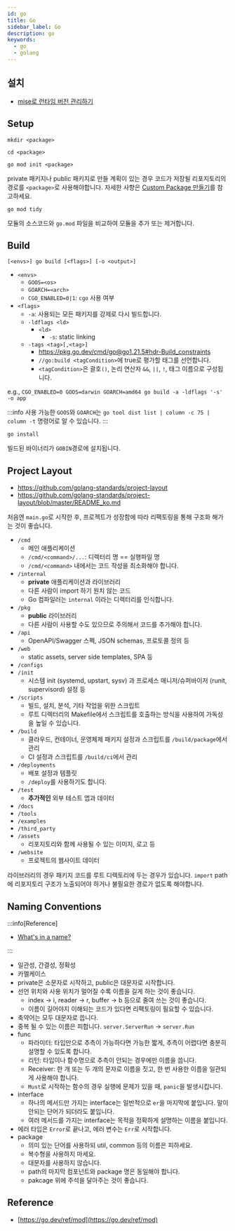 ```yaml
---
id: go
title: Go
sidebar_label: Go
description: go
keywords:
  - go
  - golang
---
```


## 설치

- [mise로 런타임 버전 관리하기](/docs/lang/etc/command-line-tools/version/mise.mdx#버전관리)

## Setup

```shell
mkdir <package>
```

```shell
cd <package>
```

```shell
go mod init <package>
```

private 패키지나 public 패키지로 만들 계획이 있는 경우 코드가 저장될 리포지토리의 경로를 `<package>`로 사용해야합니다. 자세한 사항은 [Custom Package 만들기](/docs/lang/go/package/package.mdx)를 참고하세요.

```shell
go mod tidy
```

모듈의 소스코드와 `go.mod` 파일을 비교하여 모듈을 추가 또는 제거합니다.

## Build

```shell
[<envs>] go build [<flags>] [-o <output>]
```

- `<envs>`
  - `GOOS=<os>`
  - `GOARCH=<arch>`
  - `CGO_ENABLED=0|1`: `cgo` 사용 여부
- `<flags>`
  - `-a`: 사용되는 모든 패키지를 강제로 다시 빌드합니다.
  - `-ldflags <ld>`
    - `<ld>`
      - `-s`: static linking
  - `-tags <tag>[,<tag>]`
    - https://pkg.go.dev/cmd/go@go1.21.5#hdr-Build_constraints
    - `//go:build <tagCondition>`에 true로 평가할 태그를 선언합니다.
    - `<tagCondition>`은 괄호`()`, 논리 연산자 `&&`, `||`, `!`, 태그 이름으로 구성됩니다.

e.g., `CGO_ENABLED=0 GOOS=darwin GOARCH=amd64 go build -a -ldflags '-s' -o app`

:::info
사용 가능한 `GOOS`와 `GOARCH`는 `go tool dist list | column -c 75 | column -t` 명령어로 알 수 있습니다.
:::

```shell
go install
```

빌드된 바이너리가 `GOBIN`경로에 설치됩니다.

## Project Layout

- https://github.com/golang-standards/project-layout
- https://github.com/golang-standards/project-layout/blob/master/README_ko.md

처음엔 `main.go`로 시작한 후, 프로젝트가 성장함에 따라 리팩토링을 통해 구조화 해가는 것이 좋습니다.

- `/cmd`
  - 메인 애플리케이션
  - `/cmd/<command>/...`: 디렉터리 명 == 실행파일 명
  - `/cmd/<command>` 내에서는 코드 작성을 최소화해야 합니다.
- `/internal`
  - **private** 애플리케이션과 라이브러리
  - 다른 사람이 import 하기 원치 않는 코드
  - Go 컴파일러는 `internal` 이라는 디렉터리를 인식합니다.
- `/pkg`
  - **public** 라이브러리
  - 다른 사람이 사용할 수도 있으므로 주의해서 코드를 추가해야 합니다.
- `/api`
  - OpenAPI/Swagger 스펙, JSON schemas, 프로토콜 정의 등
- `/web`
  - static assets, server side templates, SPA 등
- `/configs`
- `/init`
  - 시스템 init (systemd, upstart, sysv) 과 프로세스 매니저/슈퍼바이저 (runit, supervisord) 설정 등
- `/scripts`
  - 빌드, 설치, 분석, 기타 작업을 위한 스크립트
  - 루트 디렉터리의 Makefile에서 스크립트를 호출하는 방식을 사용하여 가독성을 높일 수 있습니다.
- `/build`
  - 클라우드, 컨테이너, 운영체제 패키지 설정과 스크립트를 `/build/package`에서 관리
  - CI 설정과 스크립트를 `/build/ci`에서 관리
- `/deployments`
  - 배포 설정과 템플릿
  - `/deploy`를 사용하기도 합니다.
- `/test`
  - **추가적인** 외부 테스트 앱과 데이터
- `/docs`
- `/tools`
- `/examples`
- `/third_party`
- `/assets`
  - 리포지토리와 함께 사용될 수 있는 이미지, 로고 등
- `/website`
  - 프로젝트의 웹사이트 데이터

라이브러리의 경우 패키지 코드를 루트 디렉토리에 두는 경우가 있습니다. `import` path에 리포지토리 구조가 노출되어야 하거나 불필요한 경로가 없도록 해야합니다.

## Naming Conventions

:::info[Reference]

- [What's in a name?](https://go.dev/talks/2014/names.slide)

:::

- 일관성, 간결성, 정확성
- 카멜케이스
- private은 소문자로 시작하고, public은 대문자로 시작합니다.
- 선언 위치와 사용 위치가 멀어질 수록 이름을 길게 하는 것이 좋습니다.
  - index -\> i, reader -\> r, buffer -\> b 등으로 줄여 쓰는 것이 좋습니다.
  - 이름이 길어야지 이해되는 코드가 있다면 리팩토링이 필요할 수 있습니다.
- 축약어는 모두 대문자로 씁니다.
- 중복 될 수 있는 이름은 피합니다. `server.ServerRun` -\> `server.Run`
- func
  - 파라미터: 타입만으로 추측이 가능하다면 가능한 짧게, 추측이 어렵다면 충분히 설명할 수 있도록 합니다.
  - 리턴: 타입이나 함수명으로 추측이 안되는 경우에만 이름을 씁니다.
  - Receiver: 한 개 또는 두 개의 문자로 이름을 짓고, 한 번 사용한 이름을 일관되게 사용해야 합니다.
  - `Must`로 시작하는 함수의 경우 실행에 문제가 있을 때, `panic`을 발생시킵니다.
- interface
  - 하나의 메서드만 가지는 interface는 일반적으로 `er`을 마지막에 붙입니다. 말이 안되는 단어가 되더라도 붙입니다.
  - 여러 메서드를 가지는 interface는 목적을 정확하게 설명하는 이름을 붙입니다.
- 에러 타입은 `Error`로 끝나고, 에러 변수는 `Err`로 시작합니다.
- package
  - 의미 있는 단어를 사용하되 util, common 등의 이름은 피하세요.
  - 복수형을 사용하지 마세요.
  - 대문자를 사용하지 않습니다.
  - path의 마지막 컴포넌트와 package 명은 동일해야 합니다.
  - pakcage 위에 주석을 달아주는 것이 좋습니다.

## Reference

- [https://go.dev/ref/mod](https://go.dev/ref/mod)
